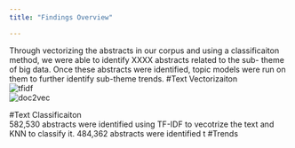 ```yaml
---
title: "Findings Overview"

---
```

Through vectorizing the abstracts in our corpus and using a classificaiton method, we were able to identify XXXX abstracts related to the sub- theme of big data. Once these abstracts were identified, topic models were run on them to further identify sub-theme trends. 
#Text Vectorizaiton  
![tfidf](www.tfidf.PNG)  
![doc2vec](www.doc2vec.PNG)  

#Text Classificaiton  
582,530 abstracts were identified using TF-IDF to vecotrize the text and KNN to classify it. 484,362 abstracts were identified t
#Trends  










